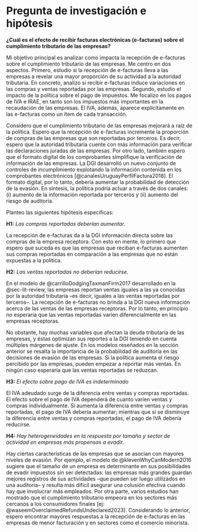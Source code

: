 # Pregunta de investigación e hipótesis {#sec-hypotheses}

**¿Cuál es el efecto de recibir facturas electrónicas (e-facturas) sobre el cumplimiento tributario de las empresas?**

Mi objetivo principal es analizar como impacta la recepción de e-facturas sobre el cumplimiento tributario de las empresas. Me centro en dos aspectos. Primero, estudio si la recepción de e-facturas lleva a las empresas a revelar una mayor proporción de su actividad a la autoridad tributaria. En concreto, analizo si recibir e-facturas induce variaciones en las compras y ventas reportadas por las empresas. Segundo, estudio el impacto de la política sobre el pago de impuestos. Me focalizo en los pagos de IVA e IRAE, en tanto son los impuestos más importantes en la recaudación de las empresas. El IVA, además, aparece explícitamente en las e-facturas como un ítem de cada transacción. 

Considero que el cumplimiento tributario de las empresas mejorará a raíz de la política. Espero que la recepción de e-facturas incremente la proporción de compras de las empresas que son reportadas por terceros. Es decir, espero que la autoridad tributaria cuente con más información para verificar las declaraciones juradas de las empresas. Por otro lado, también espero que el formato digital de los comprobantes simplifique la verificación de información de las empresas. La DGI desarrolló un nuevo conjunto de controles de incumplimiento explotando la información contenida en los comprobantes electrónicos [@canalesUruguayPerfilFactura2018]. El formato digital, por lo tanto, debería aumentar la probabilidad de detección de la evasión. En síntesis, la política podría actuar a través de dos canales: (i) aumento de la información reportada por terceros y (ii) aumento del riesgo de auditoría.

Planteo las siguientes hipótesis específicas:

**H1:** *Las compras reportadas deberían aumentar.*

La recepción de e-facturas da a la DGI información directa sobre las compras de la empresa receptora. Con esto en mente, lo primero que espero que suceda es que las empresas que reciban e-facturas aumenten sus compras reportadas en comparación a las empresas que no están expuestas a la política.

**H2:** *Las ventas reportadas no deberían reducirse.*

En el modelo de @carrilloDodgingTaxmanFirm2017 desarrollado en la @sec-lit-review, las empresas reportan ventas iguales a las ya conocidas por la autoridad tributaria –es decir, iguales a las ventas reportadas por terceros–. La recepción de e-facturas no brinda a la DGI nueva información acerca de las ventas de las empresas receptoras. Por lo tanto, en principio no esperaría que las ventas reportadas varíen diferencialmente en las empresas receptoras.

No obstante, hay muchas variables que afectan la deuda tributaria de las empresas, y éstas optimizan sus reportes a la DGI teniendo en cuenta múltiples márgenes de ajuste. En los modelos reseñados en la sección anterior se resalta la importancia de la probabilidad de auditoría en las decisiones de evasión de las empresas. Si la política aumenta el riesgo percibido por las empresas, pueden empezar a reportar más ventas. En ningún caso esperaría que las ventas reportadas se reduzcan.

**H3:** *El efecto sobre pago de IVA es indeterminado*

El IVA adeudado surge de la diferencia entre ventas y compras reportadas. El efecto sobre el pago de IVA dependerá de cuanto varíen ventas y compras individualmente. Si aumenta la diferencia entre ventas y compras reportadas, el pago de IVA debería aumentar; mientras que si se disminuye la diferencia entre ventas y compras reportadas, el pago de IVA debería reducirse.

**H4:** *Hay heterogeneidades en la respuesta por tamaño y sector de actividad en empresas más propensas a evadir.*

Hay ciertas características de las empresas que se asocian con mayores niveles de evasión. Por ejemplo, el modelo de @klevenWhyCanModern2016 sugiere que el tamaño de un empresa es determinante en sus posibilidades de evadir impuestos sin ser detectadas: las empresas más grandes guardan mejores registros de sus actividades –que pueden ser luego utilizados en una auditoría– y resulta más difícil asegurar una colusión efectiva cuando hay que involucrar más empleados. Por otra parte, varios estudios han mostrado que el cumplimiento tributario empeora en los sectores más cercanos a los consumidores finales [ej: @waseemOverclaimedRefundsUndeclared2023]. Considerando lo anterior, espero encontrar mayores respuestas a la recepción de e-facturas en las empresas de menor facturación y en sectores como el comercio minorista.
